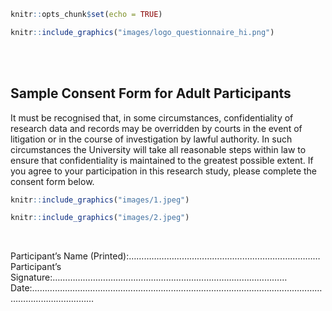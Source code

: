 ```r
knitr::opts_chunk$set(echo = TRUE)
```




```r
knitr::include_graphics("images/logo_questionnaire_hi.png")
```

<br><br> <!-- Add two line breaks -->

##  Sample Consent Form for Adult Participants

It must be recognised that, in some circumstances, confidentiality of research data and records may be overridden by courts in the event of litigation or in the course of investigation by lawful authority. In such circumstances the University will take all reasonable steps within law to ensure that confidentiality is maintained to the greatest possible extent.
If you agree to your participation in this research study, please complete the consent form below.

```r
knitr::include_graphics("images/1.jpeg")
```

```r
knitr::include_graphics("images/2.jpeg")
```



&nbsp;  

Participant’s Name (Printed):……………………………………….…………………………  
Participant’s Signature:…………………………………………………………………………………  
Date:……………….…………………………………………………………………………………………………………………  
